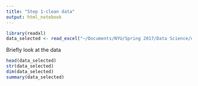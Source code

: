 ```yaml
---
title: "Step 1-clean data"
output: html_notebook
---
```


```r
library(readxl)
data_selected <- read_excel("~/Documents/NYU/Spring 2017/Data Science/data_selected.xlsx")
```

Briefly look at the data
```r
head(data_selected)
str(data_selected)
dim(data_selected)
summary(data_selected)
```
```r

```

